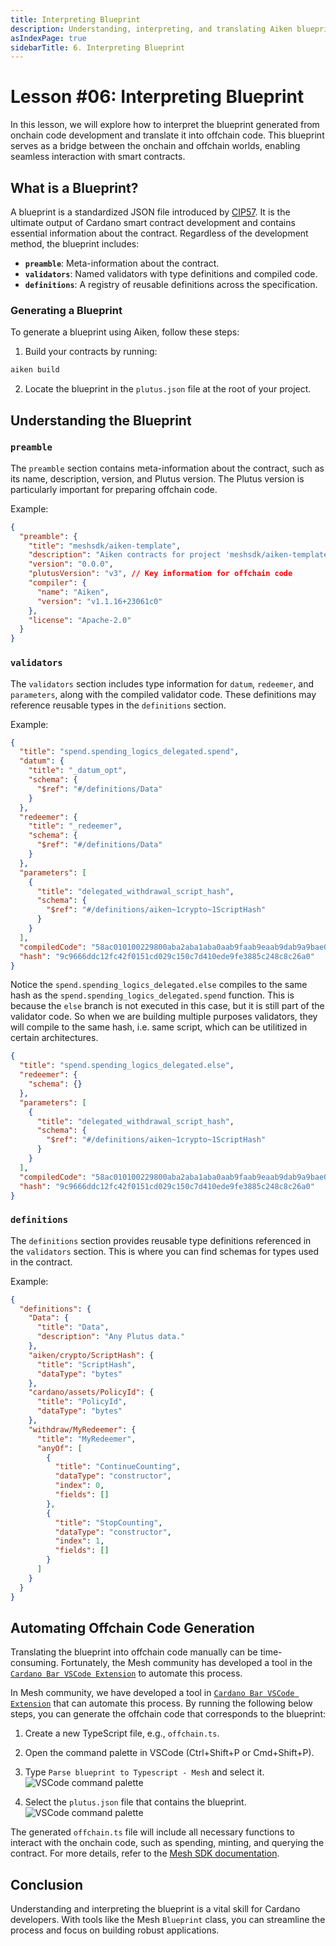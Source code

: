 ```yaml
---
title: Interpreting Blueprint
description: Understanding, interpreting, and translating Aiken blueprint into offchain code.
asIndexPage: true
sidebarTitle: 6. Interpreting Blueprint
---
```


# Lesson #06: Interpreting Blueprint

In this lesson, we will explore how to interpret the blueprint generated from onchain code development and translate it into offchain code. This blueprint serves as a bridge between the onchain and offchain worlds, enabling seamless interaction with smart contracts.

## What is a Blueprint?

A blueprint is a standardized JSON file introduced by [CIP57](https://cips.cardano.org/cip/CIP-57). It is the ultimate output of Cardano smart contract development and contains essential information about the contract. Regardless of the development method, the blueprint includes:

- **`preamble`**: Meta-information about the contract.
- **`validators`**: Named validators with type definitions and compiled code.
- **`definitions`**: A registry of reusable definitions across the specification.

### Generating a Blueprint

To generate a blueprint using Aiken, follow these steps:

1. Build your contracts by running:

```sh
aiken build
```

2. Locate the blueprint in the `plutus.json` file at the root of your project.

## Understanding the Blueprint

### `preamble`

The `preamble` section contains meta-information about the contract, such as its name, description, version, and Plutus version. The Plutus version is particularly important for preparing offchain code.

Example:

```json
{
  "preamble": {
    "title": "meshsdk/aiken-template",
    "description": "Aiken contracts for project 'meshsdk/aiken-template'",
    "version": "0.0.0",
    "plutusVersion": "v3", // Key information for offchain code
    "compiler": {
      "name": "Aiken",
      "version": "v1.1.16+23061c0"
    },
    "license": "Apache-2.0"
  }
}
```

### `validators`

The `validators` section includes type information for `datum`, `redeemer`, and `parameters`, along with the compiled validator code. These definitions may reference reusable types in the `definitions` section.

Example:

```json
{
  "title": "spend.spending_logics_delegated.spend",
  "datum": {
    "title": "_datum_opt",
    "schema": {
      "$ref": "#/definitions/Data"
    }
  },
  "redeemer": {
    "title": "_redeemer",
    "schema": {
      "$ref": "#/definitions/Data"
    }
  },
  "parameters": [
    {
      "title": "delegated_withdrawal_script_hash",
      "schema": {
        "$ref": "#/definitions/aiken~1crypto~1ScriptHash"
      }
    }
  ],
  "compiledCode": "58ac010100229800aba2aba1aba0aab9faab9eaab9dab9a9bae0024888888896600264646644b30013370e900118039baa001899914c004c03400a601a601c0052259800800c528456600266ebc00cc02cc03c00629462660040046020002805100d2444660020026eacc040c044c044c044c044c044c044c034dd518080048c020dd500099ba548008cc028dd4802a5eb822c8030c024004c024c028004c024004c010dd5004c52689b2b200401",
  "hash": "9c9666ddc12fc42f0151cd029c150c7d410ede9fe3885c248c8c26a0"
}
```

Notice the `spend.spending_logics_delegated.else` compiles to the same hash as the `spend.spending_logics_delegated.spend` function. This is because the `else` branch is not executed in this case, but it is still part of the validator code. So when we are building multiple purposes validators, they will compile to the same hash, i.e. same script, which can be utilitized in certain architectures.

```json
{
  "title": "spend.spending_logics_delegated.else",
  "redeemer": {
    "schema": {}
  },
  "parameters": [
    {
      "title": "delegated_withdrawal_script_hash",
      "schema": {
        "$ref": "#/definitions/aiken~1crypto~1ScriptHash"
      }
    }
  ],
  "compiledCode": "58ac010100229800aba2aba1aba0aab9faab9eaab9dab9a9bae0024888888896600264646644b30013370e900118039baa001899914c004c03400a601a601c0052259800800c528456600266ebc00cc02cc03c00629462660040046020002805100d2444660020026eacc040c044c044c044c044c044c044c034dd518080048c020dd500099ba548008cc028dd4802a5eb822c8030c024004c024c028004c024004c010dd5004c52689b2b200401",
  "hash": "9c9666ddc12fc42f0151cd029c150c7d410ede9fe3885c248c8c26a0"
}
```

### `definitions`

The `definitions` section provides reusable type definitions referenced in the `validators` section. This is where you can find schemas for types used in the contract.

Example:

```json
{
  "definitions": {
    "Data": {
      "title": "Data",
      "description": "Any Plutus data."
    },
    "aiken/crypto/ScriptHash": {
      "title": "ScriptHash",
      "dataType": "bytes"
    },
    "cardano/assets/PolicyId": {
      "title": "PolicyId",
      "dataType": "bytes"
    },
    "withdraw/MyRedeemer": {
      "title": "MyRedeemer",
      "anyOf": [
        {
          "title": "ContinueCounting",
          "dataType": "constructor",
          "index": 0,
          "fields": []
        },
        {
          "title": "StopCounting",
          "dataType": "constructor",
          "index": 1,
          "fields": []
        }
      ]
    }
  }
}
```

## Automating Offchain Code Generation

Translating the blueprint into offchain code manually can be time-consuming. Fortunately, the Mesh community has developed a tool in the [`Cardano Bar VSCode Extension`](https://marketplace.visualstudio.com/items/?itemName=sidan-lab.cardano-bar-vscode) to automate this process.

In Mesh community, we have developed a tool in [`Cardano Bar VSCode Extension`](https://marketplace.visualstudio.com/items/?itemName=sidan-lab.cardano-bar-vscode) that can automate this process. By running the following below steps, you can generate the offchain code that corresponds to the blueprint:

1. Create a new TypeScript file, e.g., `offchain.ts`.
2. Open the command palette in VSCode (Ctrl+Shift+P or Cmd+Shift+P).
3. Type `Parse blueprint to Typescript - Mesh` and select it.
![VSCode command palette](../../../../../public/lessons/06-interpreting-blueprint/vscode-command.png)

4. Select the `plutus.json` file that contains the blueprint.
![VSCode command palette](../../../../../public/lessons/06-interpreting-blueprint/select-blueprint.png)

The generated `offchain.ts` file will include all necessary functions to interact with the onchain code, such as spending, minting, and querying the contract. For more details, refer to the [Mesh SDK documentation](https://meshjs.dev/apis/utilities/blueprints).

## Conclusion

Understanding and interpreting the blueprint is a vital skill for Cardano developers. With tools like the Mesh `Blueprint` class, you can streamline the process and focus on building robust applications.
